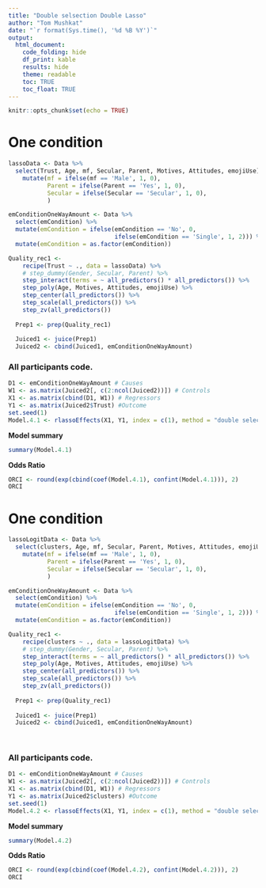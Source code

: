 ```yaml
---
title: "Double selsection Double Lasso"
author: "Tom Mushkat"
date: "`r format(Sys.time(), '%d %B %Y')`"
output:
  html_document:
    code_folding: hide
    df_print: kable
    results: hide
    theme: readable
    toc: TRUE
    toc_float: TRUE
---
```


```r
knitr::opts_chunk$set(echo = TRUE)
```

# One condition

```r
lassoData <- Data %>% 
  select(Trust, Age, mf, Secular, Parent, Motives, Attitudes, emojiUse) %>% 
    mutate(mf = ifelse(mf == 'Male', 1, 0),
           Parent = ifelse(Parent == 'Yes', 1, 0),
           Secular = ifelse(Secular == 'Secular', 1, 0),
           )

emConditionOneWayAmount <- Data %>% 
  select(emCondition) %>%
  mutate(emCondition = ifelse(emCondition == 'No', 0,
                              ifelse(emCondition == 'Single', 1, 2))) %>% 
  mutate(emCondition = as.factor(emCondition))
```

```r
Quality_rec1 <-
    recipe(Trust ~ ., data = lassoData) %>%
    # step_dummy(Gender, Secular, Parent) %>% 
    step_interact(terms = ~ all_predictors() * all_predictors()) %>%
    step_poly(Age, Motives, Attitudes, emojiUse) %>%
    step_center(all_predictors()) %>%
    step_scale(all_predictors()) %>%
    step_zv(all_predictors())
  
  Prep1 <- prep(Quality_rec1)
  
  Juiced1 <- juice(Prep1)
  Juiced2 <- cbind(Juiced1, emConditionOneWayAmount)
```



### All participants code.
```r
D1 <- emConditionOneWayAmount # Causes
W1 <- as.matrix(Juiced2[, c(2:ncol(Juiced2))]) # Controls
X1 <- as.matrix(cbind(D1, W1)) # Regressors
Y1 <- as.matrix(Juiced2$Trust) #Outcome
set.seed(1)
Model.4.1 <- rlassoEffects(X1, Y1, index = c(1), method = "double selection", joint = TRUE)
```

**Model summary**
```r
summary(Model.4.1)
```

**Odds Ratio**
```r
ORCI <- round(exp(cbind(coef(Model.4.1), confint(Model.4.1))), 2) 
ORCI
```




# One condition

```r
lassoLogitData <- Data %>% 
  select(clusters, Age, mf, Secular, Parent, Motives, Attitudes, emojiUse) %>% 
    mutate(mf = ifelse(mf == 'Male', 1, 0),
           Parent = ifelse(Parent == 'Yes', 1, 0),
           Secular = ifelse(Secular == 'Secular', 1, 0),
           )

emConditionOneWayAmount <- Data %>% 
  select(emCondition) %>%
  mutate(emCondition = ifelse(emCondition == 'No', 0,
                              ifelse(emCondition == 'Single', 1, 2))) %>% 
  mutate(emCondition = as.factor(emCondition))
```

```r
Quality_rec1 <-
    recipe(clusters ~ ., data = lassoLogitData) %>%
    # step_dummy(Gender, Secular, Parent) %>% 
    step_interact(terms = ~ all_predictors() * all_predictors()) %>%
    step_poly(Age, Motives, Attitudes, emojiUse) %>%
    step_center(all_predictors()) %>%
    step_scale(all_predictors()) %>%
    step_zv(all_predictors())
  
  Prep1 <- prep(Quality_rec1)
  
  Juiced1 <- juice(Prep1)
  Juiced2 <- cbind(Juiced1, emConditionOneWayAmount)
  
  
```



### All participants code.
```r
D1 <- emConditionOneWayAmount # Causes
W1 <- as.matrix(Juiced2[, c(2:ncol(Juiced2))]) # Controls
X1 <- as.matrix(cbind(D1, W1)) # Regressors
Y1 <- as.matrix(Juiced2$clusters) #Outcome
set.seed(1)
Model.4.2 <- rlassoEffects(X1, Y1, index = c(1), method = "double selection", joint = TRUE)
```

**Model summary**
```r
summary(Model.4.2)
```

**Odds Ratio**
```r
ORCI <- round(exp(cbind(coef(Model.4.2), confint(Model.4.2))), 2) 
ORCI
```